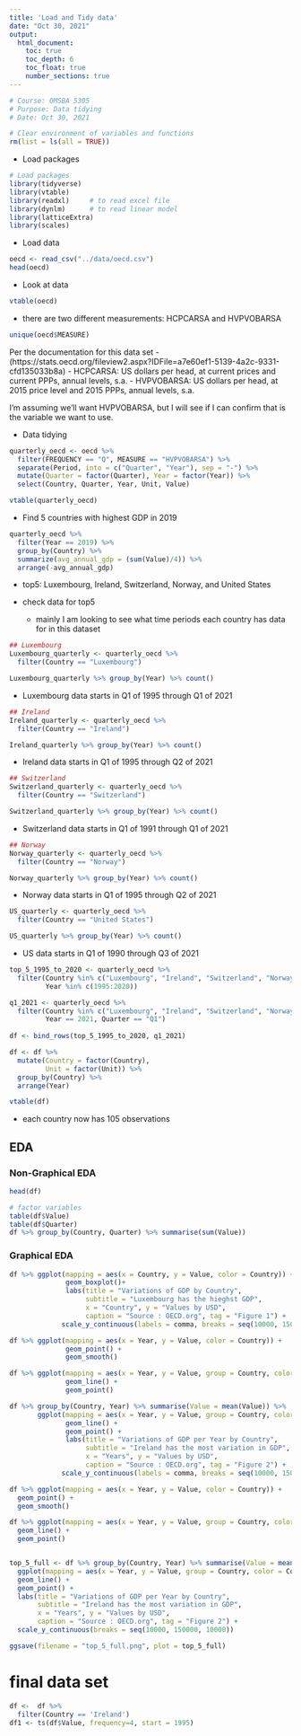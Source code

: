 ```yaml
---
title: 'Load and Tidy data'
date: "Oct 30, 2021"
output:
  html_document:
    toc: true
    toc_depth: 6
    toc_float: true
    number_sections: true
---
```


```r
# Course: OMSBA 5305 
# Purpose: Data tidying
# Date: Oct 30, 2021
```

```r
# Clear environment of variables and functions
rm(list = ls(all = TRUE)) 
```

+ Load packages 
```r
# Load packages
library(tidyverse) 
library(vtable)
library(readxl)     # to read excel file
library(dynlm)      # to read linear model
library(latticeExtra)
library(scales)
```

+ Load data
```r
oecd <- read_csv("../data/oecd.csv")
head(oecd)
```

+ Look at data
```r
vtable(oecd)
```

  - there are two different measurements: HCPCARSA and HVPVOBARSA
  
```r
unique(oecd$MEASURE) 
```

Per the documentation for this data set - (https://stats.oecd.org/fileview2.aspx?IDFile=a7e60ef1-5139-4a2c-9331-cfd135033b8a)
  - HCPCARSA: US dollars per head, at current prices and current PPPs, annual levels, s.a.
  - HVPVOBARSA: US dollars per head, at 2015 price level and 2015 PPPs, annual levels, s.a.
  
I'm assuming we'll want HVPVOBARSA, but I will see if I can confirm that is the variable we want to use.

 + Data tidying
```r
quarterly_oecd <- oecd %>% 
  filter(FREQUENCY == "Q", MEASURE == "HVPVOBARSA") %>%
  separate(Period, into = c("Quarter", "Year"), sep = "-") %>%
  mutate(Quarter = factor(Quarter), Year = factor(Year)) %>%
  select(Country, Quarter, Year, Unit, Value) 

vtable(quarterly_oecd)
```


 + Find 5 countries with highest GDP in 2019
```r
quarterly_oecd %>% 
  filter(Year == 2019) %>%
  group_by(Country) %>%
  summarize(avg_annual_gdp = (sum(Value)/4)) %>%
  arrange(-avg_annual_gdp)
```

- top5: Luxembourg, Ireland, Switzerland, Norway, and United States

+ check data for top5 

  - mainly I am looking to see what time periods each country has data for in this dataset
  
```r
## Luxembourg
Luxembourg_quarterly <- quarterly_oecd %>%
  filter(Country == "Luxembourg") 

Luxembourg_quarterly %>% group_by(Year) %>% count()
```

  - Luxembourg data starts in Q1 of 1995 through Q1 of 2021

```r
## Ireland
Ireland_quarterly <- quarterly_oecd %>%
  filter(Country == "Ireland") 

Ireland_quarterly %>% group_by(Year) %>% count()
```

- Ireland data starts in Q1 of 1995 through Q2 of 2021

```r
## Switzerland
Switzerland_quarterly <- quarterly_oecd %>%
  filter(Country == "Switzerland") 

Switzerland_quarterly %>% group_by(Year) %>% count()
```

  - Switzerland data starts in Q1 of 1991 through Q1 of 2021

```r
## Norway
Norway_quarterly <- quarterly_oecd %>%
  filter(Country == "Norway") 

Norway_quarterly %>% group_by(Year) %>% count()
```

  - Norway data starts in Q1 of 1995 through Q2 of 2021

```r
US_quarterly <- quarterly_oecd %>%
  filter(Country == "United States") 

US_quarterly %>% group_by(Year) %>% count()
```

  - US data starts in Q1 of 1990 through Q3 of 2021

```r
top_5_1995_to_2020 <- quarterly_oecd %>%
  filter(Country %in% c("Luxembourg", "Ireland", "Switzerland", "Norway", "United States"),
         Year %in% c(1995:2020)) 

q1_2021 <- quarterly_oecd %>%
  filter(Country %in% c("Luxembourg", "Ireland", "Switzerland", "Norway", "United States"), 
         Year == 2021, Quarter == "Q1")
         
df <- bind_rows(top_5_1995_to_2020, q1_2021)

df <- df %>%
  mutate(Country = factor(Country),
         Unit = factor(Unit)) %>%
  group_by(Country) %>%
  arrange(Year)
```

```r
vtable(df)
```

 - each country now has 105 observations

## EDA
### Non-Graphical EDA

```r
head(df)
```


```r
# factor variables
table(df$Value)
table(df$Quarter)
df %>% group_by(Country, Quarter) %>% summarise(sum(Value))
```

### Graphical EDA

```r
df %>% ggplot(mapping = aes(x = Country, y = Value, color = Country)) +
              geom_boxplot()+
              labs(title = "Variations of GDP by Country",
                   subtitle = "Luxembourg has the hieghst GDP",
                   x = "Country", y = "Values by USD",
                   caption = "Source : OECD.org", tag = "Figure 1") +
             scale_y_continuous(labels = comma, breaks = seq(10000, 150000, 10000))
```

```r
df %>% ggplot(mapping = aes(x = Year, y = Value, color = Country)) +
              geom_point() + 
              geom_smooth()
```


```r
df %>% ggplot(mapping = aes(x = Year, y = Value, group = Country, color = Country)) +
              geom_line() +
              geom_point()
```

```r
df %>% group_by(Country, Year) %>% summarise(Value = mean(Value)) %>%
       ggplot(mapping = aes(x = Year, y = Value, group = Country, color = Country)) +
              geom_line() +
              geom_point() +
              labs(title = "Variations of GDP per Year by Country",
                   subtitle = "Ireland has the most variation in GDP",
                   x = "Years", y = "Values by USD",
                   caption = "Source : OECD.org", tag = "Figure 2") +
             scale_y_continuous(labels = comma, breaks = seq(10000, 150000, 10000))
```

```r

df %>% ggplot(mapping = aes(x = Year, y = Value, color = Country)) +
  geom_point() + 
  geom_smooth()

df %>% ggplot(mapping = aes(x = Year, y = Value, group = Country, color = Country)) +
  geom_line() +
  geom_point()


top_5_full <- df %>% group_by(Country, Year) %>% summarise(Value = mean(Value)) %>%
  ggplot(mapping = aes(x = Year, y = Value, group = Country, color = Country)) +
  geom_line() +
  geom_point() +
  labs(title = "Variations of GDP per Year by Country",
       subtitle = "Ireland has the most variation in GDP",
       x = "Years", y = "Values by USD",
       caption = "Source : OECD.org", tag = "Figure 2") +
  scale_y_continuous(breaks = seq(10000, 150000, 10000))

ggsave(filename = "top_5_full.png", plot = top_5_full)

```

# final data set

```r
df <-  df %>% 
  filter(Country == 'Ireland')
df1 <- ts(df$Value, frequency=4, start = 1995)
```

